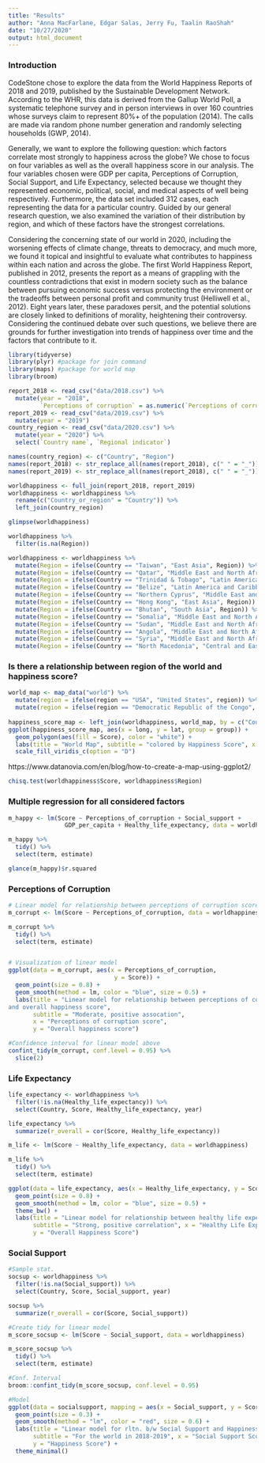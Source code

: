 ```yaml
---
title: "Results"
author: "Anna MacFarlane, Edgar Salas, Jerry Fu, Taalin RaoShah"
date: "10/27/2020"
output: html_document
---
```

### Introduction
CodeStone chose to explore the data from the World Happiness Reports of 2018 and 2019, published by the Sustainable Development Network. According to the WHR, this data is derived from the Gallup World Poll, a systematic telephone survey and in person interviews in over 160 countries whose surveys claim to represent 80%+ of the population (2014). The calls are made via random phone number generation and randomly selecting households (GWP, 2014). 

Generally, we want to explore the following question: which factors correlate most strongly to happiness across the globe? We chose to focus on four variables as well as the overall happiness score in our analysis. The four variables chosen were GDP per capita, Perceptions of Corruption, Social Support, and Life Expectancy, selected because we thought they represented economic, political, social, and medical aspects of well being respectively. Furthermore, the data set included 312 cases, each representing the data for a particular country. Guided by our general research question, we also examined the variation of their distribution by region, and which of these factors have the strongest correlations.

Considering the concerning state of our world in 2020, including the worsening effects of climate change, threats to democracy, and much more, we found it topical and insightful to evaluate what contributes to happiness within each nation and across the globe. The first World Happiness Report, published in 2012, presents the report as a means of grappling with the countless contradictions that exist in modern society such as the balance between pursuing economic success versus protecting the environment or the tradeoffs between personal profit and community trust (Helliwell et al., 2012). Eight years later, these paradoxes persit, and the potential solutions are closely linked to definitions of morality, heightening their controversy. Considering the continued debate over such questions, we believe there are grounds for further investigation into trends of happiness over time and the factors that contribute to it.


```r
library(tidyverse)
library(plyr) #package for join command
library(maps) #package for world map
library(broom)
```

```r
report_2018 <- read_csv("data/2018.csv") %>% 
  mutate(year = "2018",
         `Perceptions of corruption` = as.numeric(`Perceptions of corruption`))
report_2019 <- read_csv("data/2019.csv") %>% 
  mutate(year = "2019")
country_region <- read_csv("data/2020.csv") %>% 
  mutate(year = "2020") %>% 
  select(`Country name`, `Regional indicator`)

names(country_region) <- c("Country", "Region")
names(report_2018) <- str_replace_all(names(report_2018), c(" " = "_"))
names(report_2019) <- str_replace_all(names(report_2018), c(" " = "_"))

worldhappiness <- full_join(report_2018, report_2019) 
worldhappiness <- worldhappiness %>% 
  rename(c("Country_or_region" = "Country")) %>% 
  left_join(country_region)

glimpse(worldhappiness)
```

```r
worldhappiness %>% 
  filter(is.na(Region))

worldhappiness <- worldhappiness %>% 
  mutate(Region = ifelse(Country == "Taiwan", "East Asia", Region)) %>%
  mutate(Region = ifelse(Country == "Qatar", "Middle East and North Africa", Region)) %>% 
  mutate(Region = ifelse(Country == "Trinidad & Tobago", "Latin America and Caribbean", Region)) %>% 
  mutate(Region = ifelse(Country == "Belize", "Latin America and Caribbean", Region)) %>% 
  mutate(Region = ifelse(Country == "Northern Cyprus", "Middle East and North Africa", Region)) %>% 
  mutate(Region = ifelse(Country == "Hong Kong", "East Asia", Region)) %>% 
  mutate(Region = ifelse(Country == "Bhutan", "South Asia", Region)) %>% 
  mutate(Region = ifelse(Country == "Somalia", "Middle East and North Africa", Region)) %>% 
  mutate(Region = ifelse(Country == "Sudan", "Middle East and North Africa", Region)) %>% 
  mutate(Region = ifelse(Country == "Angola", "Middle East and North Africa", Region)) %>% 
  mutate(Region = ifelse(Country == "Syria", "Middle East and North Africa", Region)) %>% 
  mutate(Region = ifelse(Country == "North Macedonia", "Central and Eastern Europe", Region))
```

### Is there a relationship between region of the world and happiness score?
```r
world_map <- map_data("world") %>% 
  mutate(region = ifelse(region == "USA", "United States", region)) %>% 
  mutate(region = ifelse(region == "Democratic Republic of the Congo", "Congo (Kinshasa)", region))
  
happiness_score_map <- left_join(worldhappiness, world_map, by = c("Country" = "region"))
ggplot(happiness_score_map, aes(x = long, y = lat, group = group)) +
  geom_polygon(aes(fill = Score), color = "white") +
  labs(title = "World Map", subtitle = "colored by Happiness Score", x = "", y = "") +
  scale_fill_viridis_c(option = "D")
```
https://www.datanovia.com/en/blog/how-to-create-a-map-using-ggplot2/

```r
chisq.test(worldhappiness$Score, worldhappiness$Region)
```

### Multiple regression for all considered factors 

```r
m_happy <- lm(Score ~ Perceptions_of_corruption + Social_support +
                GDP_per_capita + Healthy_life_expectancy, data = worldhappiness)

m_happy %>% 
  tidy() %>%
  select(term, estimate) 

glance(m_happy)$r.squared
```

### Perceptions of Corruption 

```r
# Linear model for relationship between perceptions of corruption score and overall happiness score
m_corrupt <- lm(Score ~ Perceptions_of_corruption, data = worldhappiness)

m_corrupt %>%
  tidy() %>%
  select(term, estimate) 


# Visualization of linear model
ggplot(data = m_corrupt, aes(x = Perceptions_of_corruption,
                              y = Score)) + 
  geom_point(size = 0.8) + 
  geom_smooth(method = lm, color = "blue", size = 0.5) +
  labs(title = "Linear model for relationship between perceptions of corruption
and overall happiness score",
       subtitle = "Moderate, positive assocation",
       x = "Perceptions of corruption score",
       y = "Overall happiness score")

#Confidence interval for linear model above 
confint_tidy(m_corrupt, conf.level = 0.95) %>% 
  slice(2)

```

### Life Expectancy
```r
life_expectancy <- worldhappiness %>% 
  filter(!is.na(Healthy_life_expectancy)) %>% 
  select(Country, Score, Healthy_life_expectancy, year)

life_expectancy %>% 
  summarize(r_overall = cor(Score, Healthy_life_expectancy))

m_life <- lm(Score ~ Healthy_life_expectancy, data = worldhappiness)

m_life %>%
  tidy() %>%
  select(term, estimate) 

ggplot(data = life_expectancy, aes(x = Healthy_life_expectancy, y = Score)) + 
  geom_point(size = 0.8) + 
  geom_smooth(method = lm, color = "blue", size = 0.5) +
  theme_bw() +
  labs(title = "Linear model for relationship between healthy life expectancy and overall happiness score",
       subtitle = "Strong, positive correlation", x = "Healthy Life Expectancy Score",
       y = "Overall Happiness Score")
```

### Social Support

```r
#Sample stat.
socsup <- worldhappiness %>% 
  filter(!is.na(Social_support)) %>% 
  select(Country, Score, Social_support, year)

socsup %>% 
  summarize(r_overall = cor(Score, Social_support))

#Create tidy for linear model
m_score_socsup <- lm(Score ~ Social_support, data = worldhappiness)

m_score_socsup %>%
  tidy() %>%
  select(term, estimate)

#Conf. Interval
broom::confint_tidy(m_score_socsup, conf.level = 0.95)

#Model
ggplot(data = socialsupport, mapping = aes(x = Social_support, y = Score)) + 
  geom_point(size = 0.3) + 
  geom_smooth(method = "lm", color = "red", size = 0.6) + 
  labs(title = "Linear model for rltn. b/w Social Support and Happiness Score", 
       subtitle = "For the world in 2018-2019", x = "Social Support Score",
       y = "Happiness Score") + 
  theme_minimal()
```